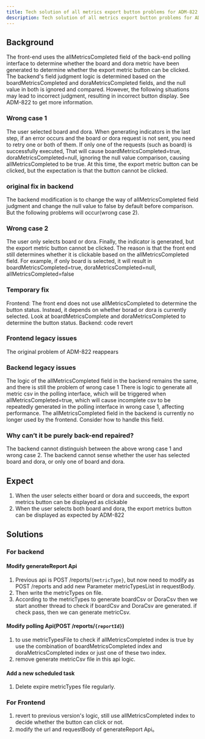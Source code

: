 ```yaml
---
title: Tech solution of all metrics export button problems for ADM-822
description: Tech solution of all metrics export button problems for ADM-822
---
```


## Background
The front-end uses the allMetricsCompleted field of the back-end polling interface to determine whether the board and dora metric have been generated to determine whether the export metric button can be clicked. The backend's field judgment logic is determined based on the boardMetricsCompleted and doraMetricsCompleted fields, and the null value in both is ignored and compared. However, the following situations may lead to incorrect judgment, resulting in incorrect button display.
See ADM-822 to get more information.

### Wrong case 1
The user selected board and dora. When generating indicators in the last step, if an error occurs and the board or dora request is not sent, you need to retry one or both of them. If only one of the requests (such as board) is successfully executed, That will cause boardMetricsCompleted=true, doraMetricsCompleted=null, ignoring the null value comparison, causing allMetricsCompleted to be true. At this time, the export metric button can be clicked, but the expectation is that the button cannot be clicked.

### original fix in backend
The backend modification is to change the way of allMetricsCompleted field judgment and change the null value to false by default before comparison. But the following problems will occur(wrong case 2).

### Wrong case 2
The user only selects board or dora. Finally, the indicator is generated, but the export metric button cannot be clicked. The reason is that the front end still determines whether it is clickable based on the allMetricsCompleted field. For example, if only board is selected, it will result in boardMetricsCompleted=true, doraMetricsCompleted=null, allMetricsCompleted=false

### Temporary fix
Frontend: The front end does not use allMetricsCompleted to determine the button status. Instead, it depends on whether borad or dora is currently selected. Look at boardMetricsComplete and doraMetricsCompleted to determine the button status.
Backend: code revert

### Frontend legacy issues
The original problem of ADM-822 reappears

### Backend legacy issues
The logic of the allMetricsCompleted field in the backend remains the same, and there is still the problem of wrong case 1
There is logic to generate all metric csv in the polling interface, which will be triggered when allMetricsCompleted=true, which will cause incomplete csv to be repeatedly generated in the polling interface in wrong case 1, affecting performance.
The allMetricsCompleted field in the backend is currently no longer used by the frontend. Consider how to handle this field.

### Why can’t it be purely back-end repaired?
The backend cannot distinguish between the above wrong case 1 and wrong case 2. The backend cannot sense whether the user has selected board and dora, or only one of board and dora.


## Expect
1. When the user selects either board or dora and succeeds, the export metrics button can be displayed as clickable
2. When the user selects both board and dora, the export metrics button can be displayed as expected by ADM-822


## Solutions

### For backend

#### Modify generateReport Api
1. Previous api is POST /reports/```{metricType}```, but now need to modify as POST /reports and add new Parameter metricTypesList in requestBody.
2. Then write the metricTypes on file.
3. According to the metricTypes to generate boardCsv or DoraCsv then we start another thread to check if boardCsv and DoraCsv are generated. if check pass, then we can generate metricCsv.

#### Modify polling Api(POST /reports/```{reportId}```)
1. to use metricTypesFile to check if allMetricsCompleted index is true by use the combination of boardMetricsCompleted index and doraMetricsCompleted index or just one of these two index.
2. remove generate metricCsv file in this api logic.

#### Add a new scheduled task
1. Delete expire metricTypes file regularly.

### For Frontend

1. revert to previous version's logic, still use allMetricsCompleted index to decide whether the button can click or not.
2. modify the url and requestBody of generateReport Api。
